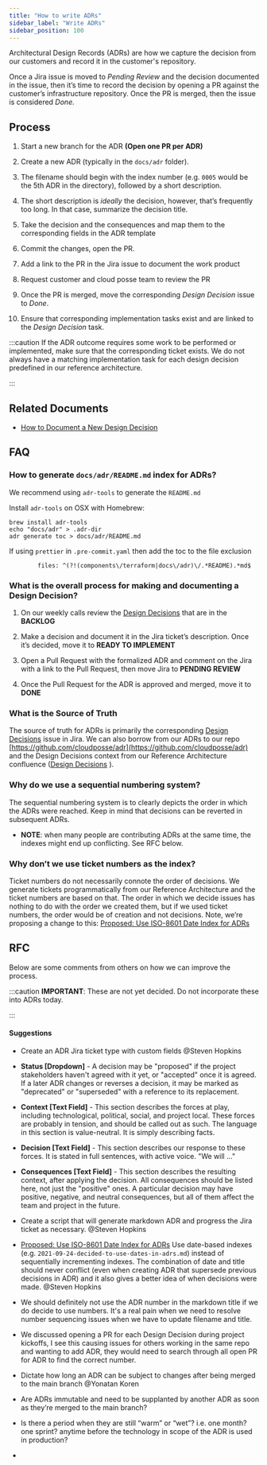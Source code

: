 ```yaml
---
title: "How to write ADRs"
sidebar_label: "Write ADRs"
sidebar_position: 100
---
```


Architectural Design Records (ADRs) are how we capture the decision from our customers and record it in the customer's repository.

Once a Jira issue is moved to _Pending Review_ and the decision documented in the issue, then it’s time to record the decision by opening a PR against the customer’s infrastructure repository. Once the PR is merged, then the issue is considered _Done._

## Process

1. Start a new branch for the ADR **(Open one PR per ADR)**

2. Create a new ADR (typically in the `docs/adr` folder).

1. The filename should begin with the index number (e.g. `0005` would be the 5th ADR in the directory), followed by a short description.

2. The short description is _ideally_ the decision, however, that’s frequently too long. In that case, summarize the decision title.

3. Take the decision and the consequences and map them to the corresponding fields in the ADR template

4. Commit the changes, open the PR.

5. Add a link to the PR in the Jira issue to document the work product

6. Request customer and cloud posse team to review the PR

7. Once the PR is merged, move the corresponding _Design Decision_ issue to _Done_.

8. Ensure that corresponding implementation tasks exist and are linked to the _Design Decision_ task.

:::caution
If the ADR outcome requires some work to be performed or implemented, make sure that the corresponding ticket exists. We do not always have a matching implementation task for each design decision predefined in our reference architecture.

:::

## Related Documents

- [How to Document a New Design Decision](/reference-architecture/how-to-guides/tutorials/how-to-document-a-new-design-decision)

## FAQ

### How to generate `docs/adr/README.md` index for ADRs?

We recommend using `adr-tools` to generate the `README.md`

Install `adr-tools` on OSX with Homebrew:

```
brew install adr-tools
echo "docs/adr" > .adr-dir
adr generate toc > docs/adr/README.md
```

If using `prettier` in `.pre-commit.yaml` then add the toc to the file exclusion

```
        files: ^(?!(components\/terraform|docs\/adr)\/.*README).*md$
```

### What is the overall process for making and documenting a Design Decision?

1. On our weekly calls review the [Design Decisions](/reference-architecture/design-decisions) that are in the **BACKLOG**

2. Make a decision and document it in the Jira ticket’s description. Once it’s decided, move it to **READY TO IMPLEMENT**

3. Open a Pull Request with the formalized ADR and comment on the Jira with a link to the Pull Request, then move Jira to **PENDING REVIEW**

4. Once the Pull Request for the ADR is approved and merged, move it to **DONE**

### What is the Source of Truth

The source of truth for ADRs is primarily the corresponding [Design Decisions](/reference-architecture/design-decisions) issue in Jira. We can also borrow from our ADRs to our repo [https://github.com/cloudposse/adr](https://github.com/cloudposse/adr)  and the Design Decisions context from our Reference Architecture confluence ([Design Decisions](/reference-architecture/design-decisions) ).

### Why do we use a sequential numbering system?

The sequential numbering system is to clearly depicts the order in which the ADRs were reached. Keep in mind that decisions can be reverted in subsequent ADRs.

- **NOTE**: when many people are contributing ADRs at the same time, the indexes might end up conflicting.  See RFC below.

### Why don’t we use ticket numbers as the index?

Ticket numbers do not necessarily connote the order of decisions. We generate tickets programmatically from our Reference Architecture and the ticket numbers are based on that. The order in which we decide issues has nothing to do with the order we created them, but if we used ticket numbers, the order would be of creation and not decisions.
Note, we’re proposing a change to this: [Proposed: Use ISO-8601 Date Index for ADRs](/reference-architecture/reference/adrs/proposed-use-iso-8601-date-index-for-adrs)

## RFC

Below are some comments from others on how we can improve the process.

:::caution
**IMPORTANT**: These are not yet decided. Do not incorporate these into ADRs today.

:::

#### **Suggestions**

- Create an ADR Jira ticket type with custom fields @Steven Hopkins

- **Status [Dropdown]** - A decision may be "proposed" if the project stakeholders haven't agreed with it yet, or "accepted" once it is agreed. If a later ADR changes or reverses a decision, it may be marked as "deprecated" or "superseded" with a reference to its replacement.

- **Context [Text Field]** - This section describes the forces at play, including technological, political, social, and project local. These forces are probably in tension, and should be called out as such. The language in this section is value-neutral. It is simply describing facts.

- **Decision [Text Field]** - This section describes our response to these forces. It is stated in full sentences, with active voice. "We will ..."

- **Consequences [Text Field]** - This section describes the resulting context, after applying the decision. All consequences should be listed here, not just the "positive" ones. A particular decision may have positive, negative, and neutral consequences, but all of them affect the team and project in the future.

- Create a script that will generate markdown ADR and progress the Jira ticket as necessary. @Steven Hopkins

- [Proposed: Use ISO-8601 Date Index for ADRs](/reference-architecture/reference/adrs/proposed-use-iso-8601-date-index-for-adrs)
Use date-based indexes (e.g. `2021-09-24-decided-to-use-dates-in-adrs.md`) instead of sequentially incrementing indexes. The combination of date and title should never conflict (even when creating ADR that supersede previous decisions in ADR) and it also gives a better idea of when decisions were made. @Steven Hopkins

- We should definitely not use the ADR number in the markdown title if we do decide to use numbers. It's a real pain when we need to resolve number sequencing issues when we have to update filename and title.

- We discussed opening a PR for each Design Decision during project kickoffs, I see this causing issues for others working in the same repo and wanting to add ADR, they would need to search through all open PR for ADR to find the correct number.

- Dictate how long an ADR can be subject to changes after being merged to the main branch @Yonatan Koren

- Are ADRs immutable and need to be supplanted by another ADR as soon as they’re merged to the main branch?

- Is there a period when they are still “warm” or “wet”? i.e. one month? one sprint? anytime before the technology in scope of the ADR is used in production?

-


